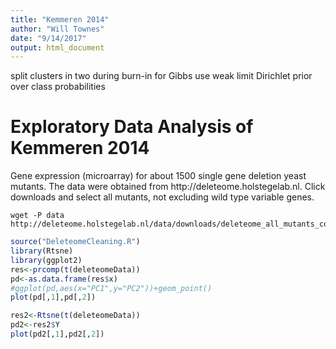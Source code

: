```yaml
---
title: "Kemmeren 2014"
author: "Will Townes"
date: "9/14/2017"
output: html_document
---
```


split clusters in two during burn-in for Gibbs
use weak limit Dirichlet prior over class probabilities

# Exploratory Data Analysis of Kemmeren 2014

Gene expression (microarray) for about 1500 single gene deletion yeast mutants. The data were obtained from http://deleteome.holstegelab.nl. Click downloads and select all mutants, not excluding wild type variable genes.

```
wget -P data http://deleteome.holstegelab.nl/data/downloads/deleteome_all_mutants_controls.txt
```

```r
source("DeleteomeCleaning.R")
library(Rtsne)
library(ggplot2)
res<-prcomp(t(deleteomeData))
pd<-as.data.frame(res$x)
#ggplot(pd,aes(x="PC1",y="PC2"))+geom_point()
plot(pd[,1],pd[,2])

res2<-Rtsne(t(deleteomeData))
pd2<-res2$Y
plot(pd2[,1],pd2[,2])
```